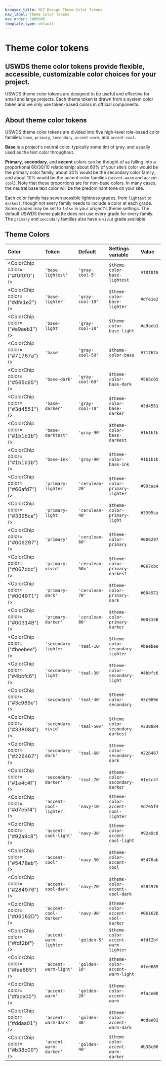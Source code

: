 ```yaml
---
browser_title: NCI Design Theme Color Tokens
nav_label: Theme Color Tokens
nav_order: 1000000
template_type: default
---
```



# Theme color tokens

## USWDS theme color tokens provide flexible, accessible, customizable color choices for your project.

USWDS theme color tokens are designed to be useful and effective for small and large projects. Each theme token is drawn from a system color token and we only use token-based colors in official components.

## About theme color tokens

USWDS theme color tokens are divided into five high-level role-based color families: `base`, `primary`, `secondary`, `accent-warm`, and `accent-cool`.

**Base** is a project's neutral color, typically some tint of gray, and usually used as the text color throughout.

**Primary**, **secondary**, and **accent** colors can be thought of as falling into a proportional 60/30/10 relationship:
about 60% of your site’s color would be the primary color family, about 30% would be the secondary color family, and
about 10% would be the accent color families (`accent-warm` and `accent-cool`). Note that these proportions are for
non-base colors. In many cases, the neutral base text color will be the predominant tone on your site.

Each color family has seven possible lightness grades, from `lightest` to `darkest`, though not every family needs
to include a color at each grade. Some grades may be set to `false` in your project's theme settings. The default
USWDS theme palette does not use every grade for every family. The `primary` and `secondary` families also have a
`vivid` grade available.

## Theme Colors

| Color                           | Token                   | Default          | Settings variable                  | Value     |
| :------------------------------ | :---------------------- | :--------------- | :--------------------------------- | :-------- |
| <ColorChip color={"#f0f0f0"} /> | `'base-lightest'`       | `'gray-cool-5'`  | `$theme-color-base-lightest`       | `#f0f0f0` |
| <ColorChip color={"#dfe1e2"} /> | `'base-lighter'`        | `'gray-cool-10'` | `$theme-color-base-lighter`        | `#dfe1e2` |
| <ColorChip color={"#a9aeb1"} /> | `'base-light'`          | `'gray-cool-30'` | `$theme-color-base-light`          | `#a9aeb1` |
| <ColorChip color={"#71767a"} /> | `'base'`                | `'gray-cool-50'` | `$theme-color-base`                | `#71767a` |
| <ColorChip color={"#565c65"} /> | `'base-dark'`           | `'gray-cool-60'` | `$theme-color-base-dark`           | `#565c65` |
| <ColorChip color={"#3d4551"} /> | `'base-darker'`         | `'gray-cool-70'` | `$theme-color-base-darker`         | `#3d4551` |
| <ColorChip color={"#1b1b1b"} /> | `'base-darktest'`       | `'gray-90'`      | `$theme-color-base-darkest`        | `#1b1b1b` |
| <ColorChip color={"#1b1b1b"} /> | `'base-ink'`            | `'gray-90'`      | `$theme-color-base-ink`            | `#1b1b1b` |
| <ColorChip color={"#66afd7"} /> | `'primary-lighter'`     | `'cerulean-20'`  | `$theme-color-primary-lighter`     | `#99cae4` |
| <ColorChip color={"#3395ca"} /> | `'primary-light'`       | `'cerulean-40'`  | `$theme-color-primary-light`       | `#3395ca` |
| <ColorChip color={"#006297"} /> | `'primary'`             | `'cerulean-60'`  | `$theme-color-primary`             | `#006297` |
| <ColorChip color={"#067cbc"} /> | `'primary-vivid'`       | `'cerulean-50v'` | `$theme-color-primary-darkest`     | `#067cbc` |
| <ColorChip color={"#004971"} /> | `'primary-dark'`        | `'cerulean-70'`  | `$theme-color-primary-dark`        | `#004971` |
| <ColorChip color={"#00314B"} /> | `'primary-darker'`      | `'cerulean-80'`  | `$theme-color-primary-darker`      | `#00314B` |
| <ColorChip color={"#beebee"} /> | `'secondary-lighter'`   | `'teal-10'`      | `$theme-color-secondary-lighter`   | `#beebee` |
| <ColorChip color={"#4bbfc6"} /> | `'secondary-light'`     | `'teal-30'`      | `$theme-color-secondary-light`     | `#4bbfc6` |
| <ColorChip color={"#3c989e"} /> | `'secondary'`           | `'teal-40'`      | `$theme-color-secondary`           | `#3c989e` |
| <ColorChip color={"#338084"} /> | `'secondary-vivid'`     | `'teal-50v'`     | `$theme-color-secondary-darkest`   | `#338084` |
| <ColorChip color={"#226467"} /> | `'secondary-dark'`      | `'teal-60'`      | `$theme-color-secondary-dark`      | `#226467` |
| <ColorChip color={"#1e4c4f"} /> | `'secondary-darker'`    | `'teal-70'`      | `$theme-color-secondary-darker`    | `#1e4c4f` |
| <ColorChip color={"#d7e5f4"} /> | `'accent-cool-lighter'` | `'navy-10'`      | `$theme-color-accent-cool-lighter` | `#d7e5f4` |
| <ColorChip color={"#92a9c8"} /> | `'accent-cool-light'`   | `'navy-30'`      | `$theme-color-accent-cool-light`   | `#92a9c8` |
| <ColorChip color={"#5478ab"} /> | `'accent-cool'`         | `'navy-50'`      | `$theme-color-accent-cool`         | `#5478ab` |
| <ColorChip color={"#284976"} /> | `'accent-cool-dark'`    | `'navy-70'`      | `$theme-color-accent-cool-dark`    | `#284976` |
| <ColorChip color={"#06162D"} /> | `'accent-cool-darker'`  | `'navy-90'`      | `$theme-color-accent-cool-darker`  | `#06162D` |
| <ColorChip color={"#fdf2bf"} /> | `'accent-warm-lighter'` | `'golden-5'`     | `$theme-color-accent-warm-lighter` | `#fdf2bf` |
| <ColorChip color={"#fee685"} /> | `'accent-warm-light'`   | `'golden-10'`    | `$theme-color-accent-warm-light`   | `#fee685` |
| <ColorChip color={"#face00"} /> | `'accent-warm'`         | `'golden-20'`    | `$theme-color-accent-warm`         | `#face00` |
| <ColorChip color={"#ddaa01"} /> | `'accent-warm-dark'`    | `'golden-30'`    | `$theme-color-accent-warm-dark`    | `#ddaa01` |
| <ColorChip color={"#b38c00"} /> | `'accent-warm-darker'`  | `'golden-40'`    | `$theme-color-accent-warm-darker`  | `#b38c00` |

<br />
<br />
